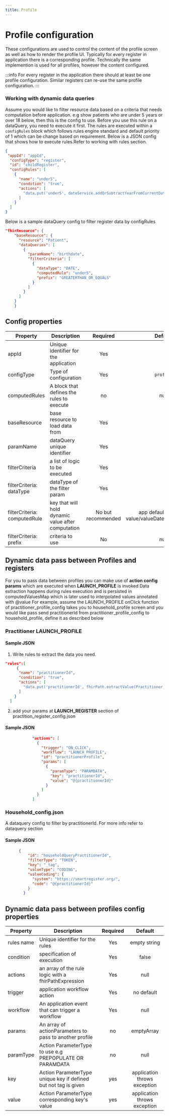 ```yaml
---
title: Profile
---
```


# Profile configuration

These configurations are used to control the content of the profile screen as well as how to render the profile UI. Typically for every register in application there is a corresponding profile. Technically the same implemention is used for all profiles, however the content configured.

:::info
For every register in the application there should at least be one profile configuration. Similar registers can re-use the same profile configuration.
:::

### Working with dynamic data queries
Assume you would like to filter resource data based on a criteria that needs computation before application. e.g show patients who are under 5 years or over 18 below, then this is the config to use.
Before you use this rule on a dataQuery, you need  to execute it first. The rules are executed within a `configRules` block which follows rules engine standard and default priority of 1 which can be change based on requirement.
Below is a JSON config that shows how to execute rules.Refer to working with rules section.
``` json
{
 "appId": "appId",
  "configType": "register",
  "id": "childRegister",
  "configRules": [
    {
      "name": "under5",
      "condition": "true",
      "actions": [
        "data.put('under5', dateService.addOrSubtractYearFromCurrentDate(5,'-'))"
      ]
    }
  ]
}
```

Below is a sample dataQuery config to filter register data by configRules

``` json
"fhirResource": {
    "baseResource": {
      "resource": "Patient",
      "dataQueries": [
        {
          "paramName": "birthdate",
          "filterCriteria": [
            {
              "dataType": "DATE",
              "computedRule": "under5",
              "prefix": "GREATERTHAN_OR_EQUALS"
            }
          ]
        }
      ]
    }
    }
```

## Config properties

|Property | Description | Required | Default |
|--|--|:--:|:--:|
appId | Unique identifier for the application | Yes | |
configType | Type of configuration | Yes |  `profile` |
computedRules | A block that defines the rules to execute | no |  null |
baseResource | base resource to load data from | Yes | |
paramName | dataQuery unique identifier | Yes |   |
filterCriteria | a list of logic to be executed | Yes | |
filterCriteria: dataType | dataType of the filter param | Yes |   |
filterCriteria: computedRule | key that will hold dynamic value after computation | No but recommended |  app defaults to using value/valueDate/valueDateTime |
filterCriteria: prefix | criteria to use  | No | null  |


## Dynamic data pass between Profiles and registers

For you to pass data between profiles  you can make use of **action config params** which are executed when **LAUNCH_PROFILE** is invoked
Data extraction happens during rules execution and is persisted in computedValuesMap which is later used to interpolated values annotated with @value
For example, assume the LAUNCH_PROFILE onClick function of practitioner_profile_config takes you to household_profile screen and you would like pass send practitionerId from practitioner_profile_config to household_profile, define it as described below

### Practitioner LAUNCH_PROFILE
#### Sample JSON
1. Write rules to extract the data you need.
``` json
"rules":[
     {
      "name": "practitionerId",
      "condition": "true",
      "actions": [
        "data.put('practitionerId', fhirPath.extractValue(Practitioner, 'Practitioner.id.replace(\"Practitioner/\",\"\")').split(\"/\").get(0))"
      ]
    }
  ]
```

2. add your params at **LAUNCH_REGISTER** section of practition_register_config.json
#### Sample JSON
``` json
            "actions": [
              {
                "trigger": "ON_CLICK",
                "workflow": "LAUNCH_PROFILE",
                "id": "practitionerProfile",
                "params": [
                  {
                    "paramType": "PARAMDATA",
                    "key": "practitionerId",
                    "value": "@{practitionerId}"
                  }
                ]
              }
            ]
```

### Household_config.json
A dataquery config to filter by practitionerId. For more info refer to dataquery section

#### Sample JSON

``` json
      {
          "id": "householdQueryPractitionerId",
          "filterType": "TOKEN",
          "key": "_tag",
          "valueType": "CODING",
          "valueCoding": {
            "system": "https://smartregister.org/",
            "code": "@{practitionerId}"
          }
        }
```

## Dynamic data pass between profiles config properties

|Property | Description | Required | Default |
|--|--|:--:|:--:|
rules name | Unique identifier for the rules                       | Yes | empty string |
condition  | specification of execution                            | Yes |  false |
actions    | an array of the rule logic with a fhirPathExpression  | Yes |  null |
trigger    | application workflow action                           | Yes |  no default |
workflow   | An application event that can trigger a workflow      | Yes |  null |
params     | An array of actionParameters to pass to another profile | no  |  emptyArray |
paramType  | Action ParameterType to use e.g PREPOPULATE OR PARAMDATA   | no  |  null |
key        | Action ParameterType unique key if defined but not tag is given   | yes  |  application throws exception |
value      | Action ParameterType corresponding key's value                     | yes  |  application throws exception |
